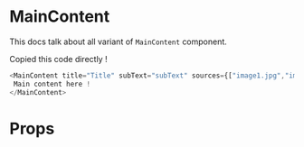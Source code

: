 

<Meta title="Organisms | MainContent" component={Default} />

# MainContent

This docs talk about all variant of `MainContent` component.

<Preview>
  <Story name="Default">
    <Default/>
  </Story>
</Preview>

Copied this code directly !

```javascript
<MainContent title="Title" subText="subText" sources={["image1.jpg","image2.jpg","image3.jpg"]}>
 Main content here !
</MainContent>
```

# Props

<Props of={MainContent} />